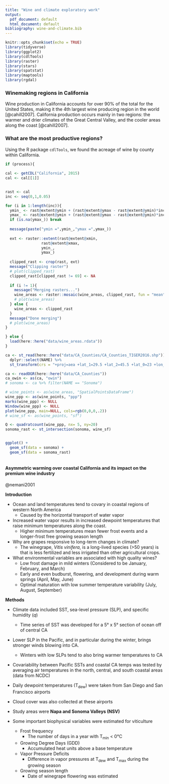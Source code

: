 ```yaml
---
title: "Wine and climate exploratory work"
output:
  pdf_document: default
  html_document: default
bibliography: wine-and-climate.bib
---
```


```r
knitr::opts_chunk$set(echo = TRUE)
library(tidyverse)
library(ggplot2)
library(cdlTools)
library(raster)
library(stars)
library(spatstat)
library(maptools)
library(rgdal)
```

### Winemaking regions in California

Wine production in California accounts for over 90% of the total for the United States, making it the 4th largest wine producing region in the world [@cahill2007]. California production occurs mainly in two regions: the warmer and drier climates of the Great Central Valley, and the cooler areas along the coast [@cahill2007].

### What are the most productive regions?

Using the R package `cdlTools`, we found the acreage of wine by county within California.

```r

if (process){
  
cal <- getCDL("California", 2015)
cal <- cal[[1]]

  
rast <- cal
inc <- seq(0,1,0.05)

for (i in 1:length(inc)){
  ymin_ <- rast@extent@ymin + (rast@extent@ymax - rast@extent@ymin)*inc[i]
  ymax_ <- rast@extent@ymin + (rast@extent@ymax - rast@extent@ymin)*inc[i+1]
  if (is.na(ymax_)) break
  
  message(paste("ymin =",ymin_,"ymax =",ymax_))
  
  ext <- raster::extent(rast@extent@xmin,
                rast@extent@xmax,
                ymin_,
                ymax_)
  
  clipped_rast <- crop(rast, ext)
  message("Clipping raster")
  # plot(clipped_rast)
  clipped_rast[clipped_rast != 69] <- NA
  
  if (i != 1){
    message("Merging rasters...")
    wine_areas <- raster::mosaic(wine_areas, clipped_rast, fun = "mean")
    # plot(wine_areas)
  } else {
    wine_areas <- clipped_rast
  }
  message("Done merging")
  # plot(wine_areas)
}

} else {
  load(here::here("data/wine_areas.rdata"))
}

```

```r
ca <- st_read(here::here("data/CA_Counties/CA_Counties_TIGER2016.shp")) %>% 
  dplyr::select(NAME) %>% 
  st_transform(crs = "+proj=aea +lat_1=29.5 +lat_2=45.5 +lat_0=23 +lon_0=-96 +x_0=0 +y_0=0 +ellps=GRS80 +towgs84=0,0,0,0,0,0,0 +units=m +no_defs")

ca <- readOGR(here::here("data/CA_Counties"))
ca_owin <- as(ca, "owin")
# sonoma <- ca %>% filter(NAME == "Sonoma")

# wine_points <- as(wine_areas, "SpatialPointsDataFrame")
wine_ppp <- as(wine_points, "ppp")
marks(wine_ppp) <- NULL
Window(wine_ppp) <- NULL
plot(wine_ppp, main=NULL, cols=rgb(0,0,0,.2))
# wine_sf <- as(wine_points, "sf")

Q <- quadratcount(wine_ppp, nx= 5, ny=20)
sonoma_rast <- st_intersection(sonoma, wine_sf)


ggplot() +
  geom_sf(data = sonoma) +
  geom_sf(data = sonoma_rast)

```


```r

```

#### Asymmetric warming over coastal California and its impact on the premium wine industry

@nemani2001

**Introduction**

* Ocean and land temperatures tend to covary in coastal regions of western North America
    * Caused by the horizontal transport of water vapor

* Increased water vapor results in increased dewpoint temperatures that raise minimum temperatures along the coast.
    * Higher minimum temperatures mean fewer frost events and a longer-frost free growing season length
    
* Why are grapes responsive to long-term changes in climate?
    * The winegrape, *Vitis vinifera*, is a long-lived species (>50 years) is that is less fertilized and less irrigated than other agricultural crops.

* What environmental variables are associated with high quality wines?
    * Low frost damage in mild winters (Considered to be January, February, and March)
    * Early and even budburst, flowering, and development during warm springs (April, May, June)
    * Optimal maturation with low summer temperature variability (July, August, September)
    
**Methods**

* Climate data included SST, sea-level pressure (SLP), and specific humidity (*q*)
    * Time series of SST was developed for a 5&deg; x 5&deg; section of ocean off of central CA

* Lower SLP in the Pacific, and in particular during the winter, brings stronger winds blowing into CA. 
  * Winters with low SLPs tend to also bring warmer temperatures to CA
  
* Covariability between Pacific SSTs and coastal CA temps was tested by averaging air temperatures in the north, central, and south coastal areas (data from NCDC)

* Daily dewpoint temperatures (T<sub>dew</sub>) were taken from San Diego and San Francisco airports
* Cloud cover was also collected at these airports

* Study areas were **Napa and Sonoma Valleys (NSV)**

* Some important biophysical variables were estimated for viticulture
    * Frost frequency
        * The number of days in a year with T<sub>min</sub> < 0&deg;C
    * Growing Degree Days (GDD)
        * Accumulated heat units above a base temperature
    * Vapor Pressure Deficits
        * Difference in vapor pressures at T<sub>dew</sub> and T<sub>max</sub> during the growing season
    * Growing season length
        * Date of winegrape flowering was estimated 
